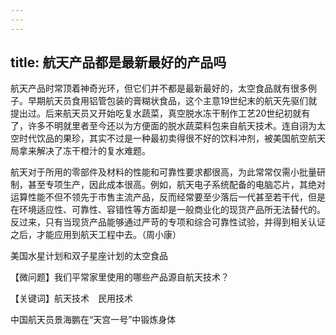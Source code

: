 ```yaml
---
---
---
```

title: 航天产品都是最新最好的产品吗
---




航天产品时常顶着神奇光环，但它们并不都是最新最好的，太空食品就有很多例子。早期航天员食用铝管包装的膏糊状食品，这个主意19世纪末的航天先驱们就提出过。后来航天员又开始吃复水蔬菜，真空脱水冻干制作工艺20世纪初就有了，许多不明就里者至今还以为方便面的脱水蔬菜料包来自航天技术。连自诩为太空时代饮品的果珍，其实不过是一种最初卖得很不好的饮料冲剂，被美国航空航天局拿来解决了冻干橙汁的复水难题。

航天对于所用的零部件及材料的性能和可靠性要求都很高，为此常常仅需小批量研制，甚至专项生产，因此成本很高。例如，航天电子系统配备的电脑芯片，其绝对运算性能不但不领先于市售主流产品，反而经常要至少落后一代甚至若干代，但是在环境适应性、可靠性、容错性等方面却是一般商业化的现货产品所无法替代的。反过来，只有当现货产品能够通过严苛的专项和综合可靠性试验，并得到相关认证之后，才能应用到航天工程中去。（周小康）

美国水星计划和双子星座计划的太空食品





【微问题】我们平常家里使用的哪些产品源自航天技术？

【关键词】航天技术　民用技术





中国航天员景海鹏在“天宫一号”中锻炼身体